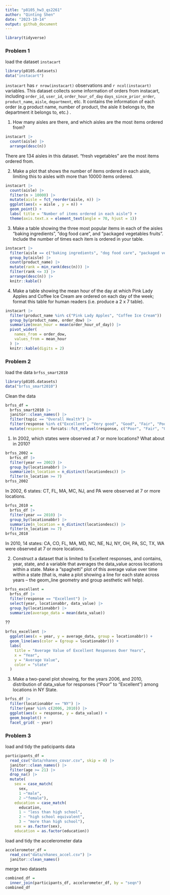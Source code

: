 ```yaml
---
title: "p8105_hw3_qs2261"
author: "Qinting Shen"
date: "2023-10-14"
output: github_document
---
```



```r
library(tidyverse)
```

### Problem 1

load the dataset `instacart`
```r
library(p8105.datasets)
data("instacart")
```

`instacart` has `r nrow(instacart)` observations and `r ncol(instacart)` variables. This dataset collects some information of orders from instacart, including `order_id`, `user_id`, `order_hour_of_day` `days_since_prior_order`, `product_name`, `aisle`, `department`, etc. It contains the information of each order (e.g product name, number of product, the aisle it belongs to, the department it belongs to, etc.) .

1. How many aisles are there, and which aisles are the most items ordered from?
```r
instacart |> 
  count(aisle) |> 
  arrange(desc(n))
```

There are 134 aisles in this dataset.
"fresh vegetables" are the most items ordered from.


2. Make a plot that shows the number of items ordered in each aisle, limiting this to aisles with more than 10000 items ordered.
```r
instacart |> 
  count(aisle) |> 
  filter(n > 10000) |> 
  mutate(aisle = fct_reorder(aisle, n)) |> 
  ggplot(aes(x = aisle , y = n)) +
  geom_point() +
  labs( title = "Number of items ordered in each aisle") +
  theme(axis.text.x = element_text(angle = 70, hjust = 1))
```


3. Make a table showing the three most popular items in each of the aisles “baking ingredients”, “dog food care”, and “packaged vegetables fruits”. Include the number of times each item is ordered in your table.
```r
instacart |> 
  filter(aisle == c("baking ingredients", "dog food care", "packaged vegetables fruits")) |> 
  group_by(aisle) |> 
  count(product_name) |> 
  mutate(rank = min_rank(desc(n))) |> 
  filter(rank <= 3) |> 
  arrange(desc(n)) |> 
  knitr::kable()
```


4. Make a table showing the mean hour of the day at which Pink Lady Apples and Coffee Ice Cream are ordered on each day of the week; format this table for human readers (i.e. produce a 2 x 7 table).
```r
instacart |> 
  filter(product_name %in% c("Pink Lady Apples", "Coffee Ice Cream")) |> 
  group_by(product_name, order_dow) |> 
  summarize(mean_hour = mean(order_hour_of_day)) |> 
  pivot_wider(
    names_from = order_dow,
    values_from = mean_hour
  ) |> 
  knitr::kable(digits = 2)
```


### Problem 2

load the data `brfss_smart2010`
```r
library(p8105.datasets)
data("brfss_smart2010")
```

Clean the data
```r
brfss_df =  
  brfss_smart2010 |> 
  janitor::clean_names() |> 
  filter(topic == "Overall Health") |> 
  filter(response %in% c("Excellent", "Very good", "Good", "Fair", "Poor")) |>
  mutate(response = forcats::fct_relevel(response, c("Poor", "Fair", "Good", "Very good", "Excellent")))
```


1. In 2002, which states were observed at 7 or more locations? What about in 2010?

```r
brfss_2002 =
  brfss_df |> 
  filter(year == 2002) |> 
  group_by(locationabbr) |> 
  summarize(n_location = n_distinct(locationdesc)) |> 
  filter(n_location >= 7)
brfss_2002
```

In 2002, 6 states: CT, FL, MA, MC, NJ, and PA were observed at 7 or more locations.

```r
brfss_2010 =
  brfss_df |> 
  filter(year == 2010) |> 
  group_by(locationabbr) |> 
  summarize(n_location = n_distinct(locationdesc)) |> 
  filter(n_location >= 7)
brfss_2010
```

In 2010, 14 states: CA, CO, FL, MA, MD, NC, NE, NJ, NY, OH, PA, SC, TX, WA were observed at 7 or more locations.

2. Construct a dataset that is limited to Excellent responses, and contains, year, state, and a variable that averages the data_value across locations within a state. Make a “spaghetti” plot of this average value over time within a state (that is, make a plot showing a line for each state across years – the geom_line geometry and group aesthetic will help).
```r
brfss_excellent =
  brfss_df |> 
  filter(response == "Excellent") |> 
  select(year, locationabbr, data_value) |> 
  group_by(locationabbr) |> 
  summarize(average_data = mean(data_value))
```

??
```r
brfss_excellent |> 
  ggplot(aes(x = year, y = average_data, group = locationabbr)) + 
  geom_line(aes(color = (group = locationabbr))) +
  labs(
    title = "Average Value of Excellent Responses Over Years",
    x = "Year",
    y = "Average Value",
    color = "state"
  )
```


3. Make a two-panel plot showing, for the years 2006, and 2010, distribution of data_value for responses (“Poor” to “Excellent”) among locations in NY State.

```r
brfss_df |> 
  filter(locationabbr == "NY") |> 
  filter(year %in% c(2006, 2010)) |> 
  ggplot(aes(x = response, y = data_value)) +
  geom_boxplot() +
  facet_grid( ~ year)
```



### Problem 3

load and tidy the paticipants data
```r
participants_df =
  read_csv("data/nhanes_covar.csv", skip = 4) |> 
  janitor::clean_names() |> 
  filter(age >= 21) |> 
  drop_na() |> 
  mutate(
    sex = case_match(
      sex,
      1 ~"male",
      2 ~"female"),
    education = case_match(
      education,
      1 ~ "less than high school",
      2 ~ "high school equivalent",
      3 ~ "more than high school"),
    sex = as.factor(sex),
    education = as.factor(education))
```

load and tidy the accelerometer data
```r
accelerometer_df =
  read_csv("data/nhanes_accel.csv") |> 
  janitor::clean_names() 
```

merge two datasets
```r
combined_df = 
  inner_join(participants_df, accelerometer_df, by = "seqn") 
combined_df
```

